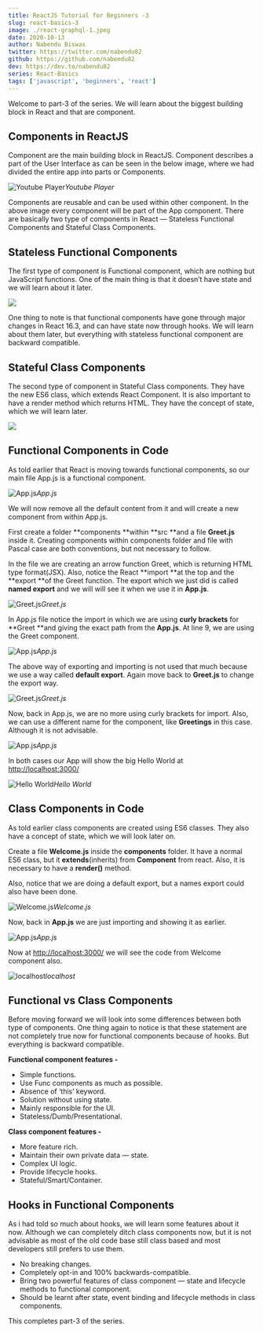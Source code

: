 ```yaml
---
title: ReactJS Tutorial for Beginners -3
slug: react-basics-3
image: ./react-graphql-1.jpeg
date: 2020-10-13
author: Nabendu Biswas
twitter: https://twitter.com/nabendu82
github: https://github.com/nabendu82
dev: https://dev.to/nabendu82
series: React-Basics
tags: ['javascript', 'beginners', 'react']
---
```


Welcome to part-3 of the series. We will learn about the biggest building block in React and that are component.

## Components in ReactJS

Component are the main building block in ReactJS. Component describes a part of the User Interface as can be seen in the below image, where we had divided the entire app into parts or Components.

![Youtube Player](https://ik.imagekit.io/thewebdev/React-Basics/3/1_zeWu9IEaS.png)*Youtube Player*

Components are reusable and can be used within other component. In the above image every component will be part of the App component. There are basically two type of components in React — Stateless Functional Components and Stateful Class Components.

## Stateless Functional Components

The first type of component is Functional component, which are nothing but JavaScript functions. One of the main thing is that it doesn’t have state and we will learn about it later.

![](https://ik.imagekit.io/thewebdev/React-Basics/3/2_2na6a_mygO.png)

One thing to note is that functional components have gone through major changes in React 16.3, and can have state now through hooks. We will learn about them later, but everything with stateless functional component are backward compatible.

## Stateful Class Components

The second type of component in Stateful Class components. They have the new ES6 class, which extends React Component. It is also important to have a render method which returns HTML. They have the concept of state, which we will learn later.

![](https://ik.imagekit.io/thewebdev/React-Basics/3/3_Ozn4OQmJBa.png)

## Functional Components in Code

As told earlier that React is moving towards functional components, so our main file App.js is a functional component.

![App.js](https://ik.imagekit.io/thewebdev/React-Basics/3/4_lI5a2Zjsjr.png)*App.js*

We will now remove all the default content from it and will create a new component from within App.js.

First create a folder **components **within **src **and a file **Greet.js** inside it. Creating components within components folder and file with Pascal case are both conventions, but not necessary to follow.

In the file we are creating an arrow function Greet, which is returning HTML type format(JSX). Also, notice the React **import **at the top and the **export **of the Greet function. The export which we just did is called **named export** and we will will see it when we use it in **App.js**.

![Greet.js](https://ik.imagekit.io/thewebdev/React-Basics/3/5_bqTOM6Bbhr.png)*Greet.js*

In App.js file notice the import in which we are using **curly brackets** for **Greet **and giving the exact path from the **App.js**. At line 9, we are using the Greet component.

![App.js](https://ik.imagekit.io/thewebdev/React-Basics/3/6_spXgAWDFbj.png)*App.js*

The above way of exporting and importing is not used that much because we use a way called **default export**. Again move back to **Greet.js** to change the export way.

![Greet.js](https://ik.imagekit.io/thewebdev/React-Basics/3/7_7gf8UO2Zgc.png)*Greet.js*

Now, back in App.js, we are no more using curly brackets for import. Also, we can use a different name for the component, like **Greetings** in this case. Although it is not advisable.

![App.js](https://ik.imagekit.io/thewebdev/React-Basics/3/8_i_AFE8jEzd.png)*App.js*

In both cases our App will show the big Hello World at [http://localhost:3000/](http://localhost:3000/)

![Hello World](https://ik.imagekit.io/thewebdev/React-Basics/3/9_9K5_B5bGzv.png)*Hello World*

## Class Components in Code

As told earlier class components are created using ES6 classes. They also have a concept of state, which we will look later on.

Create a file **Welcome.js** inside the **components** folder. It have a normal ES6 class, but it **extends**(inherits) from **Component** from react. Also, it is necessary to have a **render()** method.

Also, notice that we are doing a default export, but a names export could also have been done.

![Welcome.js](https://ik.imagekit.io/thewebdev/React-Basics/3/10_1dJtnobNXv.png)*Welcome.js*

Now, back in **App.js** we are just importing and showing it as earlier.

![App.js](https://ik.imagekit.io/thewebdev/React-Basics/3/11_0PFo1HtUde.png)*App.js*

Now at [http://localhost:3000/](http://localhost:3000/) we will see the code from Welcome component also.

![localhost](https://ik.imagekit.io/thewebdev/React-Basics/3/12_AwcHeet-zk.png)*localhost*

## Functional vs Class Components

Before moving forward we will look into some differences between both type of components. One thing again to notice is that these statement are not completely true now for functional components because of hooks. But everything is backward compatible.

**Functional component features -**
* Simple functions.
* Use Func components as much as possible.
* Absence of ‘this’ keyword.
* Solution without using state.
* Mainly responsible for the UI.
* Stateless/Dumb/Presentational.

**Class component features -**
* More feature rich.
* Maintain their own private data — state.
* Complex UI logic.
* Provide lifecycle hooks.
* Stateful/Smart/Container.

## Hooks in Functional Components

As i had told so much about hooks, we will learn some features about it now. Although we can completely ditch class components now, but it is not advisable as most of the old code base still class based and most developers still prefers to use them.

* No breaking changes.
* Completely opt-in and 100% backwards-compatible.
* Bring two powerful features of class component — state and lifecycle methods to functional component.
* Should be learnt after state, event binding and lifecycle methods in class components.

This completes part-3 of the series.
